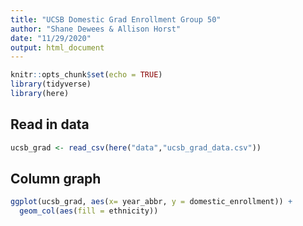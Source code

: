 ```yaml
---
title: "UCSB Domestic Grad Enrollment Group 50"
author: "Shane Dewees & Allison Horst"
date: "11/29/2020"
output: html_document
---
```


```r
knitr::opts_chunk$set(echo = TRUE)
library(tidyverse)
library(here)
```

## Read in data
```r
ucsb_grad <- read_csv(here("data","ucsb_grad_data.csv"))
```

## Column graph

```r
ggplot(ucsb_grad, aes(x= year_abbr, y = domestic_enrollment)) +
  geom_col(aes(fill = ethnicity))
```

